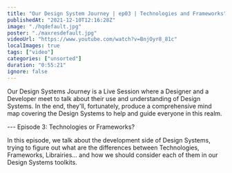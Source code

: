 ```yaml
---
title: "Our Design System Journey | ep03 | Technologies and Frameworks"
publishedAt: "2021-12-10T12:16:28Z"
image: "./hqdefault.jpg"
poster: "./maxresdefault.jpg"
videoUrl: "https://www.youtube.com/watch?v=BnjOyr8_81c"
localImages: true
tags: ["video"]
categories: ["unsorted"]
duration: "0:55:21"
ignore: false
---
```

Our Design Systems Journey is a Live Session where a Designer and a Developer meet to talk about their use and understanding of Design Systems. In the end, they'll, fortunately, produce a comprehensive mind map covering the Design Systems to help and guide everyone in this realm.

--- Episode 3: Technologies or Frameworks? 

In this episode, we talk about the development side of Design Systems, trying to figure out what are the differences between Technologies, Frameworks, Librairies… and how we should consider each of them in our Design Systems toolkits.

